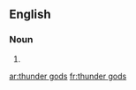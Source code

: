 ==English==

===Noun===
{{head|en|plural}}

# {{plural of|thunder god|lang=en}}

[[ar:thunder gods]]
[[fr:thunder gods]]